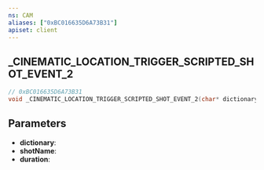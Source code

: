 ```yaml
---
ns: CAM
aliases: ["0xBC016635D6A73B31"]
apiset: client
---
```

## _CINEMATIC_LOCATION_TRIGGER_SCRIPTED_SHOT_EVENT_2

```c
// 0xBC016635D6A73B31
void _CINEMATIC_LOCATION_TRIGGER_SCRIPTED_SHOT_EVENT_2(char* dictionary, char* shotName, int duration);
```


## Parameters
* **dictionary**:
* **shotName**:
* **duration**: